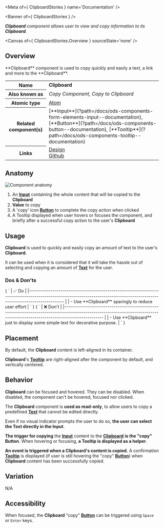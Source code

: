 
<Meta of={ ClipboardStories } name='Documentation' />

<Banner of={ ClipboardStories } />

_**Clipboard** component allows user to view and copy information to its **Clipboard**._

<Canvas of={ ClipboardStories.Overview } sourceState='none' />

## Overview
<div>
  <div id='description'>
    **Clipboard** component is used to copy quickly and easily a text, a link and more to the **Clipboard**.
  </div>

  <table>
    <tbody>
    <tr>
      <th scope="row">Name</th>
      <td><strong>Clipboard</strong></td>
    </tr>
    <tr>
      <th scope="row">Also known as</th>
      <td><em>Copy Component, Copy to Clipboard</em></td>
    </tr>
    <tr>
      <th scope="row">Atomic type</th>
      <td>
        <a href='https://atomicdesign.bradfrost.com/chapter-2/#atoms'>Atom<OdsIcon
          name={ ODS_ICON_NAME.externalLink }
          style={ { fontSize: '.7rem', paddingLeft: '.3rem', paddingRight: '.2rem' } }></OdsIcon></a>
      </td>
    </tr>
    <tr>
      <th scope="row">Related component(s)</th>
      <td>
        [**Input**](?path=/docs/ods-components-form-elements-input--documentation),
        [**Button**](?path=/docs/ods-components-button--documentation),
        [**Tooltip**](?path=/docs/ods-components-tooltip--documentation)
      </td>
    </tr>
    <tr>
      <th scope="row">Links</th>
      <td>
        <a href='https://www.figma.com/proto/tIKzHa5KvHHyosgIgyBswB/Design-Tokens'>Design<OdsIcon
          name={ ODS_ICON_NAME.externalLink }
          style={ { fontSize: '.7rem', paddingLeft: '.3rem', paddingRight: '.2rem' } }></OdsIcon></a><br />
        <a href='https://github.com/ovh/design-system/tree/master/packages/components/src/clipboard'>Github<OdsIcon
          name={ ODS_ICON_NAME.externalLink }
          style={ { fontSize: '.7rem', paddingLeft: '.3rem', paddingRight: '.2rem' } }></OdsIcon></a>
      </td>
    </tr>
    </tbody>
  </table>
</div>

## Anatomy

![Component anatomy](components/clipboard/anatomy.png "Component anatomy")

1. An [**Input**](?path=/docs/ods-components-form-elements-input--documentation) containing the whole content that will be copied to the **Clipboard**
2. **Value** to copy
3. A 'copy' icon [**Button**](?path=/docs/ods-components-button--documentation) to complete the copy action when clicked
4. A Tooltip displayed when user hovers or focuses the component, and briefly after a successful copy action to the user's **Clipboard**

## Usage

**Clipboard** is used to quickly and easily copy an amount of text to the user's **Clipboard**.

It can be used when it is considered that it will take the hassle out of selecting and copying an amount of [**Text**](?path=/docs/ods-components-text--documentation) for the user.

### Dos & Don'ts

<Markdown>
  { `
| ✅ Do                                                                                                                                                                           |
|------------------------------------------------------------------------------------------------------------------------------------------------------------------------------ |
| - Use **Clipboard** sparingly to reduce user effort                                                                                                                            |
` }
</Markdown>

<Markdown>
  { `
| ❌ Don't                                                                                                                                                                          |
|-------------------------------------------------------------------------------------------------------------------------------------------------------------------------------- |
| - Use **Clipboard** just to display some simple text for decorative purpose.                                                                                                     |
` }
</Markdown>

## Placement

By default, the **Clipboard** content is left-aligned in its container.

**Clipboard**'s [**Tooltip**](?path=/docs/ods-components-tooltip--documentation) are right-aligned after the component by default, and vertically centered.

## Behavior

**Clipboard** can be focused and hovered. They can be disabled.
When disabled, the component can't be hovered, focused nor clicked.

The **Clipboard** component is **used as read-only**, to allow users to copy a predefined [**Text**](?path=/docs/ods-components-text--documentation) that cannot be edited directly.

Even if no visual indicator prompts the user to do so, **the user can select the Text directly in the Input**.


**The trigger for copying** the [**Input**](?path=/docs/ods-components-form-elements-input--documentation) content to the [**Clipboard**](?path=/docs/ods-components-clipboard--documentation) **is the "copy" Button**.
When hovering or focusing, **a Tooltip is displayed as a helper**.


**An event is triggered when a Clipboard's content is copied.**
A confirmation [**Tooltip**](?path=/docs/ods-components-tooltip--documentation) is displayed (if user is still hovering the "copy" [**Button**](?path=/docs/ods-components-button--documentation)) when **Clipboard** content has been successfully copied.

## Variation

N/A

## Accessibility

When focused, the **Clipboard** "copy" [**Button**](?path=/docs/ods-components-button--documentation) can be triggered using `Space` or `Enter` keys.
